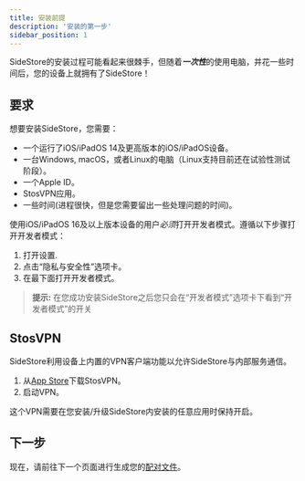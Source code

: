 ```yaml
---
title: 安装前提
description: '安装的第一步'
sidebar_position: 1
---
```


SideStore的安装过程可能看起来很棘手，但随着***一次性***的使用电脑，并花一些时间后，您的设备上就拥有了SideStore！

## 要求

想要安装SideStore，您需要：
- 一个运行了iOS/iPadOS 14及更高版本的iOS/iPadOS设备。
- 一台Windows, macOS，或者Linux的电脑（Linux支持目前还在试验性测试阶段）。
- 一个Apple ID。
- StosVPN应用。
- 一些时间(进程很快，但是您需要留出一些处理问题的时间)。

使用iOS/iPadOS 16及以上版本设备的用户*必须*打开开发者模式。遵循以下步骤打开开发者模式：
1. 打开设置.
2. 点击“隐私与安全性”选项卡。
3. 在最下面打开开发者模式。

> **提示:** 在您成功安装SideStore之后您只会在“开发者模式”选项卡下看到“开发者模式”的开关

## StosVPN

SideStore利用设备上内置的VPN客户端功能以允许SideStore与内部服务通信。

1. 从[App Store](https://apps.apple.com/us/app/stosvpn/id6744003051)下载StosVPN。
2. 启动VPN。

这个VPN需要在您安装/升级SideStore内安装的任意应用时保持开启。

## 下一步

现在，请前往下一个页面进行生成您的[配对文件](pairing-file)。
